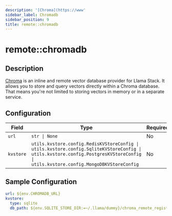 ```yaml
---
description: '[Chroma](https://www'
sidebar_label: Chromadb
sidebar_position: 9
title: remote::chromadb
---
```


# remote::chromadb

## Description

[Chroma](https://www.trychroma.com/) is an inline and remote vector
database provider for Llama Stack. It allows you to store and query vectors directly within a Chroma database.
That means you're not limited to storing vectors in memory or in a separate service.

## Configuration

| Field | Type | Required | Default | Description |
|-------|------|----------|---------|-------------|
| `url` | `str \| None` | No |  |  |
| `kvstore` | `utils.kvstore.config.RedisKVStoreConfig \| utils.kvstore.config.SqliteKVStoreConfig \| utils.kvstore.config.PostgresKVStoreConfig \| utils.kvstore.config.MongoDBKVStoreConfig` | No | sqlite | Config for KV store backend |

## Sample Configuration

```yaml
url: ${env.CHROMADB_URL}
kvstore:
  type: sqlite
  db_path: ${env.SQLITE_STORE_DIR:=~/.llama/dummy}/chroma_remote_registry.db
```
